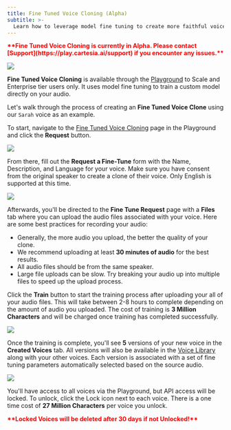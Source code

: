 ```yaml
---
title: Fine Tuned Voice Cloning (Alpha)
subtitle: >-
  Learn how to leverage model fine tuning to create more faithful voice clones.
---
```

<p style="color: red; font-weight: bold">
  **Fine Tuned Voice Cloning is currently in Alpha. Please contact [Support](https://play.cartesia.ai/support) if you
  encounter any issues.**
</p>

<Frame background="subtle">
  <img src="/assets/images/fine-tune.png" />
</Frame>

**Fine Tuned Voice Cloning** is available through the [Playground](https://play.cartesia.ai) to Scale and Enterprise tier users only. It uses model fine tuning to train a custom model directly on your audio.

Let's walk through the process of creating an **Fine Tuned Voice Clone** using our `Sarah` voice as an example.

To start, navigate to the [Fine Tuned Voice Cloning](https://play.cartesia.ai/clone/requests) page in the Playground and click the **Request** button.

<Frame background="subtle">
  <img src="/assets/images/fine-tune-request.png" />
</Frame>

From there, fill out the **Request a Fine-Tune** form with the Name, Description, and Language for your voice. Make sure you have consent from the original speaker to create a clone of their voice. Only English is supported at this time.

<Frame background="subtle">
  <img src="/assets/images/fine-tune-form.png" />
</Frame>

Afterwards, you'll be directed to the **Fine Tune Request** page with a **Files** tab where you can upload the audio files associated with your voice. Here are some best practices for recording your audio:

- Generally, the more audio you upload, the better the quality of your clone.
- We recommend uploading at least **30 minutes of audio** for the best results.
- All audio files should be from the same speaker.
- Large file uploads can be slow. Try breaking your audio up into multiple files to speed up the upload process.

Click the **Train** button to start the training process after uploading your all of your audio files. This will take between 2-8 hours to complete depending on the amount of audio you uploaded. The cost of training is **3 Million Characters** and will be charged once training has completed successfully.

<Frame background="subtle">
  <img src="/assets/images/fine-tune-train.png" />
</Frame>

Once the training is complete, you'll see **5** versions of your new voice in the **Created Voices** tab. All versions will also be available in the [Voice Library](https://play.cartesia.ai/library) along with your other voices. Each version is associated with a set of fine tuning parameters automatically selected based on the source audio.

<Frame background="subtle">
  <img src="/assets/images/fine-tune-voices.png" />
</Frame>

You'll have access to all voices via the Playground, but API access will be locked. To unlock, click the Lock icon next to each voice. There is a one time cost of **27 Million Characters** per voice you unlock.

<p style="color: red; font-weight: bold">
  **Locked Voices will be deleted after 30 days if not Unlocked!**
</p>
